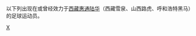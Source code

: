 {{Catnav|頁面分類|...|各國足球|中國足球|中国足球俱乐部球员}}
{{Catnav|頁面分類|...|中国体育|中國足球|中国足球俱乐部球员}}

以下列出现在或曾经效力于[[西藏惠通陆华|西藏惠通陆华]]（西藏雪泉、山西路虎、呼和浩特黑马）的足球运动员。

[[Category:效力中国足球俱乐部的球员|X]]